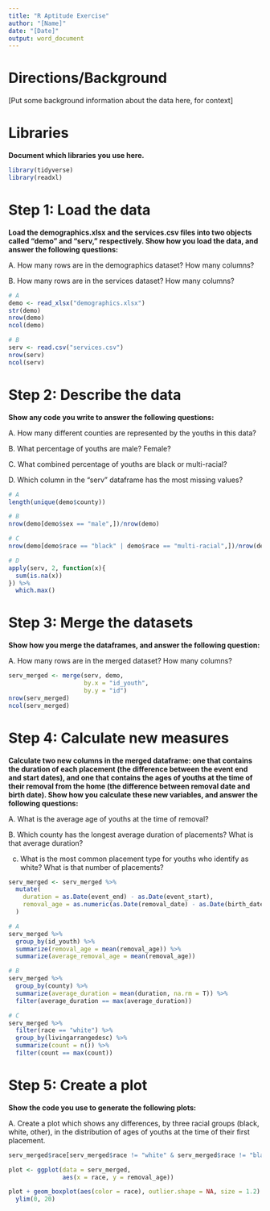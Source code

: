 ```yaml
---
title: "R Aptitude Exercise"
author: "[Name]"
date: "[Date]"
output: word_document
---
```


# Directions/Background

[Put some background information about the data here, for context]

# Libraries

**Document which libraries you use here.**

```r
library(tidyverse)
library(readxl)
```

# Step 1: Load the data

**Load the demographics.xlsx and the services.csv files into two objects called "demo" and "serv," respectively. Show how you load the data, and answer the following questions:**

A. How many rows are in the demographics dataset? How many columns?

B. How many rows are in the services dataset? How many columns?

```r
# A
demo <- read_xlsx("demographics.xlsx")
str(demo)
nrow(demo)
ncol(demo)

# B
serv <- read.csv("services.csv")
nrow(serv)
ncol(serv)
```

# Step 2: Describe the data

**Show any code you write to answer the following questions:**

A. How many different counties are represented by the youths in this data?

B. What percentage of youths are male? Female?

C. What combined percentage of youths are black or multi-racial?

D. Which column in the "serv" dataframe has the most missing values?

```r
# A
length(unique(demo$county))

# B
nrow(demo[demo$sex == "male",])/nrow(demo)

# C
nrow(demo[demo$race == "black" | demo$race == "multi-racial",])/nrow(demo)

# D
apply(serv, 2, function(x){
  sum(is.na(x))
}) %>%
  which.max()
```

# Step 3: Merge the datasets

**Show how you merge the dataframes, and answer the following question:**

A. How many rows are in the merged dataset? How many columns?

```r
serv_merged <- merge(serv, demo,
                     by.x = "id_youth",
                     by.y = "id")
nrow(serv_merged)
ncol(serv_merged)
```

# Step 4: Calculate new measures

**Calculate two new columns in the merged dataframe: one that contains the duration of each placement (the difference between the event end and start dates), and one that contains the ages of youths at the time of their removal from the home (the difference between removal date and birth date). Show how you calculate these new variables, and answer the following questions:**

A. What is the average age of youths at the time of removal?

B. Which county has the longest average duration of placements? What is that average duration?

c. What is the most common placement type for youths who identify as white? What is that number of placements?

```r

serv_merged <- serv_merged %>%
  mutate(
    duration = as.Date(event_end) - as.Date(event_start),
    removal_age = as.numeric(as.Date(removal_date) - as.Date(birth_date))/365.242
  )

# A
serv_merged %>%
  group_by(id_youth) %>%
  summarize(removal_age = mean(removal_age)) %>%
  summarize(average_removal_age = mean(removal_age))

# B
serv_merged %>%
  group_by(county) %>%
  summarize(average_duration = mean(duration, na.rm = T)) %>%
  filter(average_duration == max(average_duration))

# C
serv_merged %>%
  filter(race == "white") %>%
  group_by(livingarrangedesc) %>%
  summarize(count = n()) %>%
  filter(count == max(count))
```

# Step 5: Create a plot

**Show the code you use to generate the following plots:**

A. Create a plot which shows any differences, by three racial groups (black, white, other), in the distribution of ages of youths at the time of their first placement. 

```r
serv_merged$race[serv_merged$race != "white" & serv_merged$race != "black"] <- "other"

plot <- ggplot(data = serv_merged,
               aes(x = race, y = removal_age))

plot + geom_boxplot(aes(color = race), outlier.shape = NA, size = 1.2) + 
  ylim(0, 20)
```
